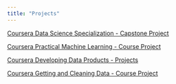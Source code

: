 ```yaml
---
title: "Projects"
---
```


[Coursera Data Science Specialization - Capstone Project](https://mark-blackmore.github.io/JHU-Data-Science-Capstone/)

[Coursera Practical Machine Learning - Course Project](https://mark-blackmore.github.io/Practical-Machine-Learning/)

[Coursera Developing Data Products - Projects](https://mark-blackmore.github.io/Developing-Data-Products/)

[Coursera Getting and Cleaning Data - Course Project](https://mark-blackmore.github.io/Getting-Cleaning-Data-Project/)